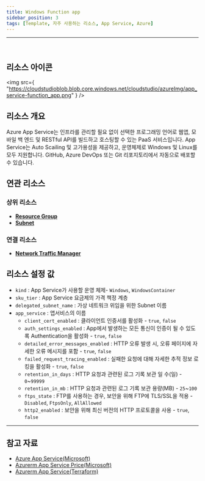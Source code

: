 ```yaml
---
title: Windows Function app
sidebar_position: 3
tags: [Template, 자주 사용하는 리소스, App Service, Azure]
---
```


<hr />
<br />

## 리소스 아이콘

<img
    src={
        "https://cloudstudioblob.blob.core.windows.net/cloudstudio/azureImg/app_service-function_app.png"
    }
/>

## 리소스 개요

Azure App Service는 인프라를 관리할 필요 없이 선택한 프로그래밍 언어로 웹앱, 모바일 백 엔드 및 RESTful API를 빌드하고 호스팅할 수 있는 PaaS 서비스입니다.
App Service는 Auto Scailing 및 고가용성을 제공하고, 운영체제로 Windows 및 Linux를 모두 지원합니다.
GitHub, Azure DevOps 또는 Git 리포지토리에서 자동으로 배포할 수 있습니다.

## 연관 리소스

### 상위 리소스

-   [**Resource Group**](https://docs.cstudio.app/en/docs/resource/azure/Base/ResourceGroup)
-   [**Subnet**](https://docs.cstudio.app/en/docs/resource/azure/Network/Subnet)

### 연결 리소스

-   [**Network Traffic Manager**](https://docs.cstudio.app/en/docs/resource/azure/Network/TrafficManager)

## 리소스 설정 값

-   `kind` : App Service가 사용할 운영 체제- `Windows`, `WindowsContainer`
-   `sku_tier` : App Service 요금제의 가격 책정 계층
-   `delegated_subnet_name` : 가상 네트워크 위임을 위한 Subnet 이름
-   `app_service` : 앱서비스의 이름
    -   `client_cert_enabled` : 클라이언트 인증서를 활성화 - `true`, `false`
    -   `auth_settings_enabled` : App에서 발생하는 모든 통신이 인증이 될 수 있도록 Authentication을 활성화 - `true`, `false`
    -   `detailed_error_messages_enabled` : HTTP 오류 발생 시, 오류 페이지에 자세한 오류 메시지를 포함 - `true`, `false`
    -   `failed_request_tracing_enabled` : 실패한 요청에 대해 자세한 추적 정보 로킹을 활성화 - `true`, `false`
    -   `retention_in_days` : HTTP 요청과 관련된 로그 기록 보관 일 수(일) - `0`~`99999`
    -   `retention_in_mb` : HTTP 요청과 관련된 로그 기록 보관 용량(MB) - `25`~`100`
    -   `ftps_state` : FTP를 사용하는 경우, 보안을 위해 FTP에 TLS/SSL을 적용 - `Disabled`, `FtpsOnly`, `AllAllowed`
    -   `http2_enabled` : 보안을 위해 최신 버전의 HTTP 프로토콜을 사용 - `true`, `false`

<hr />

## 참고 자료

-   [Azure App Service(Microsoft)](https://learn.microsoft.com/ko-kr/azure/app-service/overview)
-   [Azurerm App Service Price(Microsoft)](https://azure.microsoft.com/ko-kr/pricing/details/app-service/windows/)
-   [Azurerm App Service(Terraform)](https://registry.terraform.io/providers/hashicorp/azurerm/latest/docs/resources/app_service)
